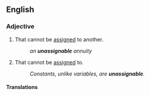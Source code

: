 ==English==

===Adjective===
{{en-adj|-}}

# That cannot be [[assign]]ed to another.
#: ''an '''unassignable''' annuity''
# {{lb|en|computing|programming}} That cannot be [[assigned]] to.
#: ''Constants, unlike variables, are '''unassignable'''.''

====Translations====
{{trans-top|that cannot be assigned to another}}
{{trans-mid}}
{{trans-bottom}}